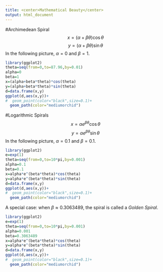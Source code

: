 ```yaml
---
title: <center>Mathematical Beauty</center>
output: html_document
---
```

#Archimedean Spiral
$$x=(\alpha+\beta\theta)\cos\theta$$
$$y=(\alpha+\beta\theta)\sin\theta$$
In the following picture, $\alpha=0$ and $\beta=1$.
```r
library(ggplot2)
theta=seq(from=0,to=87.96,by=0.01)
alpha=0
beta=1
x=(alpha+beta*theta)*cos(theta)
y=(alpha+beta*theta)*sin(theta)
d=data.frame(x,y)
ggplot(d,aes(x,y))+
#  geom_point(color="black",size=0.1)+
  geom_path(color="mediumorchid")
```

#Logarithmic Spirals
$$x=\alpha e^{\beta\theta}\cos\theta$$
$$y=\alpha e^{\beta\theta}\sin\theta$$
In the following picture, $\alpha=0.1$ and $\beta=0.1$.
```r
library(ggplot2)
e=exp(1)
theta=seq(from=0,to=10*pi,by=0.001)
alpha=0.1
beta=0.1
x=alpha*e^(beta*theta)*cos(theta)
y=alpha*e^(beta*theta)*sin(theta)
d=data.frame(x,y)
ggplot(d,aes(x,y))+
#  geom_point(color="black",size=0.1)+
  geom_path(color="mediumorchid")
```

A special case: when $\beta\approx0.3063489$, the spiral is called a *Golden Spiral*.
```r
library(ggplot2)
e=exp(1)
theta=seq(from=0,to=10*pi,by=0.001)
alpha=0.001
beta=0.3063489
x=alpha*e^(beta*theta)*cos(theta)
y=alpha*e^(beta*theta)*sin(theta)
d=data.frame(x,y)
ggplot(d,aes(x,y))+
#  geom_point(color="black",size=0.1)+
  geom_path(color="mediumorchid")
```